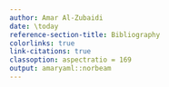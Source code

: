 ```yaml
---
author: Amar Al-Zubaidi
date: \today
reference-section-title: Bibliography
colorlinks: true
link-citations: true
classoption: aspectratio = 169
output: amaryaml::norbeam
---
```


